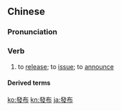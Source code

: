 {{also|发布|發佈}}
==Chinese==
{{zh-forms|s=发布|t2=發佈}}

===Pronunciation===
{{zh-pron
|m=fābù
|c=faat3 bou3
|mn=hoat-pò͘
|cat=v
}}

===Verb===
{{zh-verb}}

# to [[release]]; to [[issue]]; to [[announce]] {{gloss|of news, instructions, orders, etc.}}

====Derived terms====
{{zh-der|發布會}}

{{zh-cat|Advanced}}

[[ko:發布]]
[[kn:發布]]
[[ja:發布]]